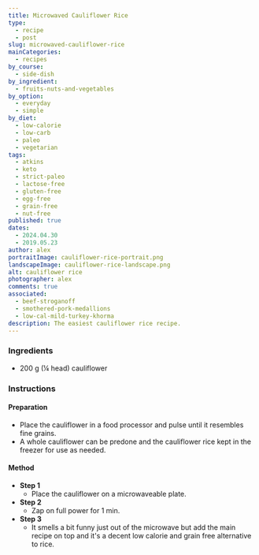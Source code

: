 ```yaml
---
title: Microwaved Cauliflower Rice
type:
  - recipe
  - post
slug: microwaved-cauliflower-rice
mainCategories:
  - recipes
by_course:
  - side-dish
by_ingredient:
  - fruits-nuts-and-vegetables
by_option:
  - everyday
  - simple
by_diet:
  - low-calorie
  - low-carb
  - paleo
  - vegetarian
tags:
  - atkins
  - keto
  - strict-paleo
  - lactose-free
  - gluten-free
  - egg-free
  - grain-free
  - nut-free
published: true
dates:
  - 2024.04.30
  - 2019.05.23
author: alex
portraitImage: cauliflower-rice-portrait.png
landscapeImage: cauliflower-rice-landscape.png
alt: cauliflower rice
photographer: alex
comments: true
associated:
  - beef-stroganoff
  - smothered-pork-medallions
  - low-cal-mild-turkey-khorma
description: The easiest cauliflower rice recipe.
---
```


<Ingredients>

### Ingredients

- 200 g (¼ head) cauliflower

</Ingredients>

<Instructions>

### Instructions

#### Preparation

- Place the cauliflower in a food processor and pulse until it resembles fine grains.
- A whole cauliflower can be predone and the cauliflower rice kept in the freezer for use as needed.

#### Method

- **Step 1**
  - Place the cauliflower on a microwaveable plate.
- **Step 2**
  - Zap on full power for 1 min.
- **Step 3**
  - It smells a bit funny just out of the microwave but add the main recipe on top and it's a decent low calorie and grain free alternative to rice.

</Instructions>
